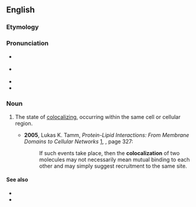 ==English==
{{wikipedia}}

===Etymology===
{{prefix|en|co|localization}}

===Pronunciation===
* {{a|GA}} {{IPA|en|/ˌkoʊloʊkəlɪˈzeɪʃən/}}
* {{a|RP}} {{IPA|en|/ˌkəʊləʊkəlaɪˈzeɪʃən/}}
* {{rhymes|en|eɪʃən}}
* {{hyph|en|co|lo|cal|i|za|tion}}

===Noun===
{{en-noun}}

# {{lb|en|cytology}} The state of [[colocalize|colocalizing]], occurring within the same cell or cellular region.
#* '''2005''', Lukas K. Tamm, ''Protein-Lipid Interactions: From Membrane Domains to Cellular Networks'' [http://books.google.com/books?id=og5QM8Jc-LUC], {{ISBN|3527311513}}, page 327:
#*: If such events take place, then the '''colocalization''' of two molecules may not necessarily mean mutual binding to each other and may simply suggest recruitment to the same site.

====See also====
* {{l|en|collocation}}
* {{l|en|colocation}}